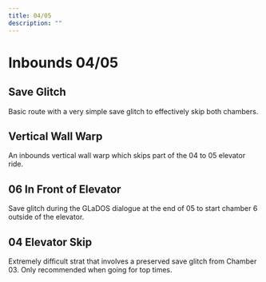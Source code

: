 ```yaml
---
title: 04/05
description: ""
---
```


# Inbounds 04/05


<Tabs queryString="tab" defaultValue="beginner" className="tabs tabs--block">
<TabItem value="beginner" label="Beginner" attributes={{className: "beginner"}}>

## Save Glitch

Basic route with a very simple save glitch to effectively skip both chambers.

<YouTube url="https://youtu.be/Uz28Saq8oy0"/>

</TabItem>
<TabItem value="intermediate" label="Intermediate" attributes={{className: "intermediate"}}>

## Vertical Wall Warp

An inbounds vertical wall warp which skips part of the 04 to 05 elevator ride. 

<YouTube url="https://www.youtube.com/watch?v=yw-MNguvc5c"/>

</TabItem>
<TabItem value="advanced" label="Advanced" attributes={{className: "advanced"}}>

## 06 In Front of Elevator

Save glitch during the GLaDOS dialogue at the end of 05 to start chamber 6 outside of the elevator.

<YouTube url="https://www.youtube.com/watch?v=TwSWSdM_6wM"/>

</TabItem>
<TabItem value="expert" label="Expert" attributes={{className: "expert"}}>

## 04 Elevator Skip

Extremely difficult strat that involves a preserved save glitch from Chamber 03. Only recommended when going for top times. 

<YouTube url="https://youtu.be/Q189NzN22Sc"/>

</TabItem>
</Tabs>